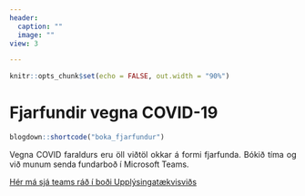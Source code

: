 ```yaml
---
header:
  caption: ""
  image: ""
view: 3

---
```


<style>
body {
text-align: justify}
</style>

```r
knitr::opts_chunk$set(echo = FALSE, out.width = "90%")
```


# Fjarfundir vegna COVID-19

```r
blogdown::shortcode("boka_fjarfundur")
```

Vegna COVID faraldurs eru öll viðtöl okkar á formi fjarfunda. Bókið tíma og við munum senda fundarboð í Microsoft Teams. 

[Hér má sjá teams ráð í boði Upplýsingatækvisviðs](https://uts.hi.is/teams_fjarfundir)



<!-- 
# Læknagarður

```r
knitr::include_graphics("1920_laeknagardur.jpg")
```


```r
blogdown::shortcode("boka_laeknagardur")
```

Á skrifstofu okkar í Læknagarði fer almenna ráðgjöfin fram. Þar geta allir sem eru framhaldsnemendur eða akademískt starfsfólk Heilbrigðisvísindasviðs bókað tíma. Skrifstofa okkar er staðsett á þriðjuhæð í *stofu 331*.

* Þriðjudagar: 09:00 - 14:00
* Fimmtudagar: 09:00 - 14:00

***

# Íslensk Erfðagreining 

```r
knitr::include_graphics("decode.jpg")
```


```r
blogdown::shortcode("boka_decode")
```

Hér geta framhaldsnemendur og starfsfólk sem eru nú þegar til húsa í Íslenskri Erfðagreiningu bókað tíma. Ráðgjöfin er almennt séð staðsett hjá Miðstöð í Lýðheilsuvísindum en getur farið fram hvar sem er í byggingunni.

* Mánudagar: 09:00 - 14:00

-->